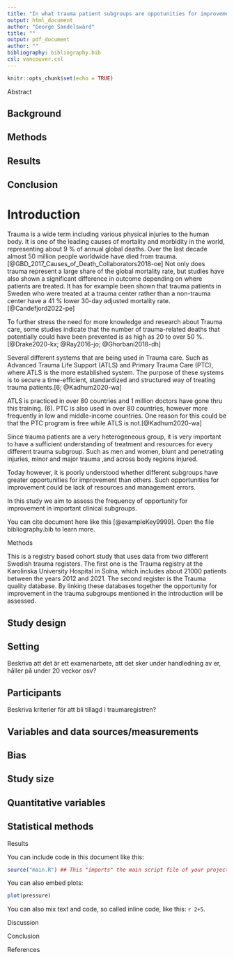 ```yaml
---
title: "In what trauma patient subgroups are oppotunities for improvement most frequent?"
output: html_document
author: "George Sandelswärd"
title: ""
output: pdf_document
author: ""
bibliography: bibliography.bib
csl: vancouver.csl
---
```

<!--Notera i texten ovan att du kan ändra exv html_document till pdf_document. När du sedan trycker på knit så skapas ett pdf document istället. Fyll även i Title. Rmarkdown kommer formatera detta till ett snyggt dokument när du trycker knit -->
```r
knitr::opts_chunk$set(echo = TRUE)
```

<!-- This is an R Markdown document. Markdown is a simple formatting
syntax for authoring HTML, PDF, and MS Word documents. For more
details on using R Markdown see http://rmarkdown.rstudio.com -->

<!-- This is a comment and will not be present in the compiled
document. Try "knitting" this document by clicking the knit button up
to the left, or by running `rmarkdown::render("manuscript.Rmd")` in
the console and you should only see headings -->

<!-- Structure and most comments are from the Strengthening the
reporting of observational studies in epidemiology (STROBE) statement,
see https://www.strobe-statement.org/. For more explanations see the
paper Strengthening the Reporting of Observational Studies in
Epidemiology (STROBE):explanation and elaboration.  -->

<!-- Indicate the study’s design with a commonly used term in the
title, for example: "Associations between resuscitation interventions
and opportunities for improvement in adult trauma patients: A cohort
study" -->

Abstract


<!-- Provide in the abstract an informative and balanced summary of
what was done and what was found. Not more than 300 words. -->

Background
----------

Methods
-------

Results
-------

Conclusion
----------
<!-- Mycket bra! Du är igång! Generellt så kan det vara önskvärt med ytterligare källor/stycke. 
Fokus på en röd tråd, något i stil med detta: Varför är trauma ett problem -> Preventable deaths och Preventable errors/OFI ->Trauma systems inkluderat multidisciplinära konferanser för att förbättra vård  -> Vad vet vi och vad vet vi inte om subgrupperna? -> Vad är vårt aim.
--> 
Introduction
=====
<!-- Notera att jag la till ==== under Introduction, detta kommer tillse att Introduction blir formaterat som en rubrik när du sedan "knitar", alltså gör om ditt dokument till PDF/DOC osv. Googa/youtuba Rmarkdown för ytterligare knep/knåp. -->

Trauma is a wide term including various physical injuries to the human body. 
It is one of the leading causes of mortality and morbidity in the world, 
representing about 9 % of annual global deaths. Over the last decade almost 
50 million people worldwide have died from trauma.[@GBD_2017_Causes_of_Death_Collaborators2018-oe]
<!-- Se kommentaren gällande källhänvisning: istället för (1) bör det stå [@exampleKey9999]. Kolla i din bibliography fil -->
Not only does trauma represent a large share of the global mortality rate, but studies 
have also shown a significant difference in outcome depending on where patients are
treated. It has for example been shown that trauma patients in Sweden who were 
treated at a trauma center rather than a non-trauma center have a 41 % lower 
30-day adjusted mortality rate. [@Candefjord2022-pe]

To further stress the need for more knowledge and research about Trauma care,
some studies indicate that the number of trauma-related deaths that
potentially could have been prevented is as high as 20 to over 50 %. [@Drake2020-kx; @Ray2016-jo; @Ghorbani2018-dh]

Several different systems that are being used in Trauma care. 
Such as Advanced Trauma Life Support (ATLS) and Primary Trauma Care (PTC), 
where ATLS is the more established system. The purpose of these systems is to 
secure a time-efficient, standardized and structured way of treating trauma 
patients.[6; @Kadhum2020-wa]

ATLS is practiced in over 80 countries and 1 million doctors have gone thru 
this training.  (6). PTC is also used in over 80 countries, however more 
frequently in low and middle-income countries. One reason for this could be that 
the PTC program is free while ATLS is not.[@Kadhum2020-wa]

Since trauma patients are a very heterogeneous group, it is very important to have a 
sufficient understanding of treatment and resources for every different trauma 
subgroup. Such as men and women, blunt and penetrating injuries, minor and major 
trauma ,and across body regions injured.

Today however, it is poorly understood whether different subgroups have greater 
opportunities for improvement than others. Such opportunities for improvement 
could be lack of resources and management errors. 

In this study we aim to assess the frequency of opportunity for improvement in
important clinical subgroups. 
<!--Svårt att förstå exakt hur du menar när du först beskriver demografiska subgrupper för att sedan slå ihop det med minskat mortalitet i Sverige? -->

<!--Kan variera ytterligare, här är en studie från KS på delar av ditt material:
https://pubmed-ncbi-nlm-nih-gov.sll.idm.oclc.org/29797712/ -->


<!-- Explain the scientific background and rationale for the
investigation being reported. End by stating the aim or specific
objectives, including any prespecified hypotheses. The introduction
should not be longer than 1-1.5 pages, typically 4-5 paragraphs, each
6-8 lines long. Support every statement with a citation -->

You can cite document here like this [@exampleKey9999]. Open the file
bibliography.bib to learn more.

Methods 

This is a registry based cohort study that uses data from two different Swedish
trauma registers. The first one is the Trauma registry at the Karolinska 
University Hospital in Solna, which includes about 21000 patients between the 
years 2012 and 2021. The second register is the Trauma quality database. By 
linking these databases together the opportunity for improvement in the trauma 
subgroups mentioned in the introduction will be assessed. 

Study design
------------

<!-- Present key elements of study design -->

Setting
-------
Beskriva att det är ett examenarbete, att det sker under handledning av er, håller på under 20 veckor osv?
<!-- Describe the setting, locations, and relevant dates, including
periods of recruitment, exposure, follow-up, and data collection -->

Participants
------------
Beskriva kriterier för att bli tillagd i traumaregistren?
<!-- Cohort study: Give the eligibility criteria, and the sources and
methods of selection of participants. Describe methods of
follow-up. For matched studies, give matching criteria and number of
exposed and unexposed -->

<!-- Case-control study: Give the eligibility criteria, and the
sources and + methods of case ascertainment and control
selection. Give the rationale for the choice of cases and
controls. For matched studies, give matching criteria and the number
of controls per case -->

<!-- Cross-sectional study: Give the eligibility criteria, and the
sources and methods of selection of participants -->

Variables and data sources/measurements
---------------------------------------

<!-- Clearly define all outcomes, exposures, predictors, potential
confounders, and effect modifiers. Give diagnostic criteria, if
applicable. For each variable of interest, give sources of data and
details of methods of assessment (measurement). Describe comparability
of assessment methods if there is more than one group -->

Bias 
----

<!-- Describe any efforts to address potential sources of bias -->

Study size 
----------

<!-- Explain how the study size was arrived at -->

Quantitative variables
----------------------

<!-- Explain how quantitative variables were handled in the
analyses. If applicable, describe which groupings were chosen and why
-->

Statistical methods
-------------------

<!-- 

(a) Describe all statistical methods, including those used to control
for confounding

(b) Describe any methods used to examine subgroups and interactions

(c) Explain how missing data were addressed 

(d) 

Cohort study: If applicable, explain how loss to follow-up was addressed 

Case-control study:If applicable, explain how matching of cases and
controls was addressed

Cross-sectional study: If applicable, describe analytical methods
taking account of sampling strategy

(e) Describe any sensitivity analyses
-->

Results


<!-- 

Participants
------------

(a) Report numbers of individuals at each stage of study—eg numbers
potentially eligible, examined for eligibility, confirmed eligible,
included in the study, completing follow-up, and analysed

(b) Give reasons for non-participation at each stage

(c) Consider use of a flow diagram

Descriptive data
----------------

(a) Give characteristics of study participants (eg demographic,
clinical, social) and information on exposures and potential
confounders

(b) Indicate number of participants with missing data for each
variable of interest

(c) Cohort study — Summarise follow-up time (eg, average and total
amount)

Outcome data
------------

Cohort study — Report numbers of outcome events or summary measures
over time

Case-control study — Report numbers in each exposure category, or
summary measures of exposure

Cross-sectional study — Report numbers of outcome events or summary
measures

Main results
------------

(a) Give unadjusted estimates and, if applicable, confounder-adjusted
estimates and their precision (eg, 95% confidence interval). Make
clear which confounders were adjusted for and why they were included

(b) Report category boundaries when continuous variables were
categorized

(c) If relevant, consider translating estimates of relative risk into
absolute risk for a meaningful time period

Other analyses 
--------------

Report other analyses done—eg analyses of subgroups and interactions,
and sensitivity analyses 
-->

You can include code in this document like this:

```r
source("main.R") ## This "imports" the main script file of your project and run any code in it
```

You can also embed plots:

```r
plot(pressure)
```

You can also mix text and code, so called inline code, like this: `r 2+5`.

Discussion


<!--

Key results
-----------
Summarise key results with reference to study objectives

Limitations
-----------

Discuss limitations of the study, taking into account sources of
potential bias or imprecision.  Discuss both direction and magnitude
of any potential bias

Interpretation
--------------

Give a cautious overall interpretation of results considering
objectives, limitations, multiplicity of analyses, results from
similar studies, and other relevant evidence

Generalisability
----------------

Discuss the generalisability (external validity) of the study results

-->

Conclusion


<!-- Give a short conclusion, corresponding to the aim -->

References


<!-- Do not edit by hand, references will be inserted and formatted automatically once you knit this document -->

